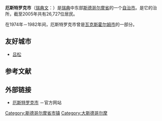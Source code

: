 {{coord|59|29|N|18|18|E|region:SE_type:adm2nd|display=title}}
{{Infobox_Kommun|
fullname=Österåkers kommun|
coatofarms=[[File:Österåker_vapen.svg|100px]]|
county=[[斯德哥尔摩省|斯德哥尔摩省]]|
province=[[乌普兰|乌普兰]]|
capital={{link-en|奥克什贝里亚|Åkersberga}}|
map=[[File:Österåker_Municipality_in_Stockholm_County.png|200px]]|
arearank=第233名|
area=322.25|
arealand=310.75|
populationrank=第58名|
population=37,879|
densityrank=第40名|
populationdensity=121.9|
code=0117<ref>{{Cite web |url=http://www.scb.se/Grupp/regionalt/rg0101/kommunlankod.xls |title=瑞典统计局 |access-date=2009-01-19 |archive-date=2008-12-05 |archive-url=https://web.archive.org/web/20081205023308/http://www.scb.se/Grupp/regionalt/rg0101/kommunlankod.xls }}</ref>|
website=http://www.osteraker.se/|{{dead link|date=2017年12月 |bot=InternetArchiveBot |fix-attempted=yes }}
footnotes=面积与人口统计数据截至2006年12月31日}}

'''厄斯特罗克市'''（[[瑞典文|瑞典文]]：{{lang|sv|''Österåkers kommun''}}）是[[瑞典|瑞典]]中东部[[斯德哥尔摩省|斯德哥尔摩省]]的一个[[瑞典自治市|自治市]]。{{link-en|奥克什贝里亚|Åkersberga|奥克什贝里亚城}}是它的治所，截至2005年共有26,727位居民。

在1974年－1982年间，厄斯特罗克市曾是[[瓦克斯霍尔姆市|瓦克斯霍尔姆市]]的一部分。

==友好城市==
* {{FRA}} [[吕松|吕松]]

== 参考文献 ==
{{reflist|2}}

== 外部链接 ==
* [http://www.osteraker.se/ 厄斯特罗克市] {{Wayback|url=http://www.osteraker.se/ |date=20210223070250 }}－官方网站

{{Stockholm County}}

{{DEFAULTSORT:Osteraker Municipality}}

[[Category:斯德哥尔摩省市镇|Category:斯德哥尔摩省市镇]]
[[Category:大斯德哥尔摩|Category:大斯德哥尔摩]]